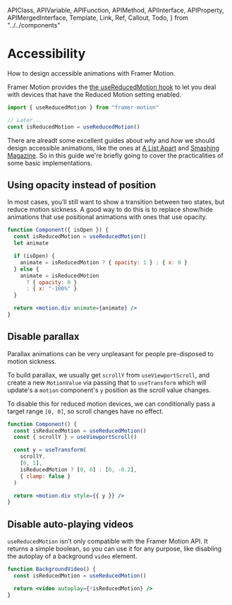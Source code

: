 <!-- 👋 Editing this file? Need help? → https://github.com/framer/api-docs/blob/master/CONTRIBUTING.md -->

  APIClass,
  APIVariable,
  APIFunction,
  APIMethod,
  APIInterface,
  APIProperty,
  APIMergedInterface,
  Template,
  Link,
  Ref,
  Callout,
  Todo,
} from "../../components"


# Accessibility

<span className="lead">
  How to design accessible animations with Framer Motion.
</span>

Framer Motion provides the [the useReducedMotion hook](/api/motion/motionvalue/#usereducedmotion) to let you deal with devices that have the Reduced Motion setting enabled.

```jsx
import { useReducedMotion } from "framer-motion"

// Later...
const isReducedMotion = useReducedMotion()
```

There are alreadt some excellent guides about _why_ and _how_ we should design accessible animations, like the ones at [A List Apart](https://alistapart.com/blog/post/more-resources-for-accessible-animations/) and [Smashing Magazine](https://www.smashingmagazine.com/2018/04/designing-accessibility-inclusion/). So in this guide we're briefly going to cover the practicalities of some basic implementations.

## Using opacity instead of position

In most cases, you’ll still want to show a transition between two states, but reduce motion sickness. A good way to do this is to replace show/hide animations that use positional animations with ones that use opacity.

```jsx
function Component({ isOpen }) {
  const isReducedMotion = useReducedMotion()
  let animate

  if (isOpen) {
    animate = isReducedMotion ? { opacity: 1 } : { x: 0 }
  } else {
    animate = isReducedMotion
      ? { opacity: 0 }
      : { x: "-100%" }
  }

  return <motion.div animate={animate} />
}
```

## Disable parallax

Parallax animations can be very unpleasant for people pre-disposed to motion sickness.

To build parallax, we usually get `scrollY` from `useViewportScroll`, and create a new `MotionValue` via passing that to `useTransform` which will update's a `motion` component's `y` position as the scroll value changes.

To disable this for reduced motion devices, we can conditionally pass a target range `[0, 0]`, so scroll changes have no effect.

```jsx
function Component() {
  const isReducedMotion = useReducedMotion()
  const { scrollY } = useViewportScroll()

  const y = useTransform(
    scrollY,
    [0, 1],
    isReducedMotion ? [0, 0] : [0, -0.2],
    { clamp: false }
  )

  return <motion.div style={{ y }} />
}
```

## Disable auto-playing videos

`useReducedMotion` isn’t only compatible with the Framer Motion API. It returns a simple boolean, so you can use it for any purpose, like disabling the autoplay of a background `video` element.

```jsx
function BackgroundVideo() {
  const isReducedMotion = useReducedMotion()

  return <video autoplay={!isReducedMotion} />
}
```

